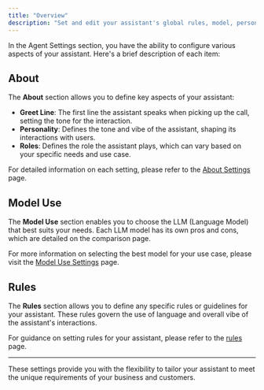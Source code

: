 ```yaml
---
title: "Overview"
description: "Set and edit your assistant's global rules, model, personality, and fixed greeting line."
---
```


In the Agent Settings section, you have the ability to configure various aspects of your assistant. Here's a brief description of each item:

## About

The **About** section allows you to define key aspects of your assistant:

- **Greet Line**: The first line the assistant speaks when picking up the call, setting the tone for the interaction.
- **Personality**: Defines the tone and vibe of the assistant, shaping its interactions with users.
- **Roles**: Defines the role the assistant plays, which can vary based on your specific needs and use case.

For detailed information on each setting, please refer to the [About Settings](./about) page.

## Model Use

The **Model Use** section enables you to choose the LLM (Language Model) that best suits your needs. Each LLM model has its own pros and cons, which are detailed on the comparison page.

For more information on selecting the best model for your use case, please visit the [Model Use Settings](./model-use) page.

## Rules

The **Rules** section allows you to define any specific rules or guidelines for your assistant. These rules govern the use of language and overall vibe of the assistant's interactions.

For guidance on setting rules for your assistant, please refer to the [rules](./rules) page.

---

These settings provide you with the flexibility to tailor your assistant to meet the unique requirements of your business and customers.
